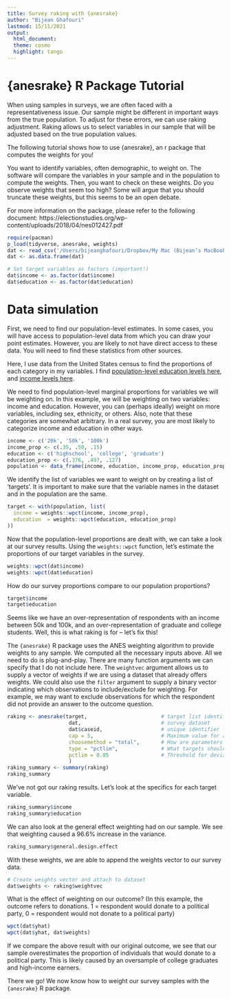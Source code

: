 ```yaml
---
title: Survey raking with {anesrake}
author: "Bijean Ghafouri"
lastmod: 15/11/2021
output: 
  html_document:
  theme: cosmo
  highlight: tango
---
```


# {anesrake} R Package Tutorial 

When using samples in surveys, we are often faced with a representativeness issue. Our sample might be different in important ways from the true population. To adjust for these errors, we can use raking adjustment. Raking allows us to select variables in our sample that will be adjusted based on the true population values. 

The following tutorial shows how to use {anesrake}, an r package that computes the weights for you!

You want to identify variables, often demographic, to weight on. The software will compare the variables in your sample and in the population to compute the weights. Then, you want to check on these weights. Do you observe weights that seem too high? Some will argue that you should truncate these weights, but this seems to be an open debate. 


For more information on the package, please refer to the following document: https://electionstudies.org/wp-content/uploads/2018/04/nes012427.pdf


```r
require(pacman)
p_load(tidyverse, anesrake, weights)
dat <- read_csv('/Users/bijeanghafouri/Dropbox/My Mac (Bijean’s MacBook Pro)/Documents/website/website/content/blog/Tutorials/anesrake/donations.csv')
dat <- as.data.frame(dat)

# Set target variables as factors (important!)
dat$income <- as.factor(dat$income)
dat$education <- as.factor(dat$education)
```


# Data simulation
First, we need to find our population-level estimates. In some cases, you will have access to population-level data from which you can draw your point estimates. However, you are likely to not have direct access to these data. You will need to find these statistics from other sources. 

Here, I use data from the United States census to find the proportions of each category in my variables. I find [population-level education levels here](https://www.census.gov/data/tables/2020/demo/educational-attainment/cps-detailed-tables.html), and [income levels here](https://www.statista.com/statistics/203183/percentage-distribution-of-household-income-in-the-us/). 

We need to find population-level marginal proportions for variables we will be weighting on. In this example, we will be weighting on two variables: income and education. However, you can (perhaps ideally) weight on more variables, including sex, ethnicity, or others. Also, note that these categories are somewhat arbitrary. In a real survey, you are most likely to categorize income and education in other ways. 

```r
income <- c('20k', '50k', '100k')
income_prop <- c(.35, .50, .15)
education <- c('highschool', 'college', 'graduate')
education_prop <- c(.376, .497, .127)
population <- data_frame(income, education, income_prop, education_prop)
```


We identify the list of variables we want to weight on by creating a list of 'targets'. It is important to make sure that the variable names in the dataset and in the population are the same.
```r
target <- with(population, list(
  income = weights::wpct(income, income_prop),
  education  = weights::wpct(education, education_prop)
))
```


Now that the population-level proportions are dealt with, we can take a look at our survey results. Using the `weights::wpct` function, let's estimate the proportions of our target variables in the survey. 
```r
weights::wpct(dat$income)
weights::wpct(dat$education)
```


How do our survey proportions compare to our population proportions?
```r
target$income
target$education
```
Seems like we have an over-representation of respondents with an income between 50k and 100k, and an over-representation of graduate and college students. Well, this is what raking is for -- let's fix this! 



The `{anesrake}` R package uses the ANES weighting algorithm to provide weights to any sample. We computed all the necessary inputs above. All we need to do is plug-and-play. There are many function arguments we can specify that I do not include here. The  `weightvec` argument allows us to supply a vector of weights if we are using a dataset that already offers weights. We could also use the `filter` argument to supply a binary vector indicating which observations to include/exclude for weighting. For example, we may want to exclude observations for which the respondent did not provide an answer to the outcome question. 


```r
raking <- anesrake(target,                        # target list identified above
                    dat,                          # survey dataset 
                    dat$caseid,                   # unique identifier for each respondent (1:nrow(dat))
                    cap = 5,                      # Maximum value for any given weight
                    choosemethod = "total",       # How are parameters compared for selection (other options include 'average' and 'max')
                    type = "pctlim",              # What targets should be used to weight 
                    pctlim = 0.05                 # Threshold for deviation
                    )
raking_summary <- summary(raking)
raking_summary
```



We've not got our raking results. Let's look at the specifics for each target variable. 
```r
raking_summary$income
raking_summary$education

```

We can also look at the general effect weighting had on our sample. We see that weighting caused a 96.6% increase in the variance. 
```r
raking_summary$general.design.effect
```


With these weights, we are able to append the weights vector to our survey data.
```r
# Create weights vector and attach to dataset 
dat$weights <- raking$weightvec
```



What is the effect of weighting on our outcome? (In this example, the outcome refers to donations. 1 = respondent would donate to a political party, 0 = respondent would not donate to a political party)
```r
wpct(dat$yhat)
wpct(dat$yhat, dat$weights)
```

If we compare the above result with our original outcome, we see that our sample overestimates the proportion of individuals that would donate to a political party. This is likely caused by an oversample of college graduates and high-income earners. 


There we go! We now know how to weight our survey samples with the `{anesrake}` R package.